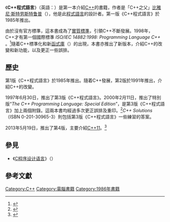 {{TA
|G1 = IT
}}
{{Infobox book
|name          = The C++ Programming Language 
|image         = The C++ Programming Language, Fourth Edition.jpg
|caption       = 第四版封面
|author        = [[比雅尼·斯特劳斯特鲁普|比雅尼·斯特劳斯特鲁普]]<br />（{{lang|en|Bjarne Stroustrup}}）
|illustrator   = 
|cover_artist  = Brian Gakeadumele
|language      = 英文
|subject       = [[C++|C++]]
|genre         = 
|publisher     = [[艾迪生韋斯利|艾迪生韋斯利]] <br />（{{lang|en|Addison–Wesley}}）
|pub_date      = 1985（第1版）<br />1991（第2版）<br />1997（第3版）<br />2000（特别版）<br />2013（第4版）<ref name="stroustrup_books">{{cite web |first=Bjarne |last=Stroustrup |title=Books by Bjarne Stroustrup |url=http://www.stroustrup.com/books.html |work=Bjarne Stroustrup's homepage |date=2013-05-12 |accessdate=2014-07-21 |archive-date=2014-07-01 |archive-url=https://web.archive.org/web/20140701051741/http://stroustrup.com/books.html |dead-url=yes }}</ref>
|isbn          = [[Special:BookSources/020112078X|020112078X]]（第1版）<br />[[Special:BookSources/0201539926|0201539926]]（第2版）<br />[[Special:BookSources/0201889544|0201889544]]（第3版）<br />[[Special:BookSources/0201700735|0201700735]]（特别版）<br />[[Special:BookSources/0321563840|0321563840]]（第4版）<ref name="stroustrup_books" />
|dewey         = 005.13/3 19
|congress      = QA76.73.C153 S77 1986
|oclc          = 59193992
}}

《'''C++程式語言'''》（英語：{{lang|en|'''''The C++ Programming Language'''''}}）是第一本介紹[[C++|C++]]的書籍，作者是「C++之父」[[比雅尼·斯特劳斯特鲁普|比雅尼·斯特劳斯特鲁普]]（{{lang|en|Bjarne Stroustrup}}），他是此[[程式語言|程式語言]]的設計者。第一版《C++程式語言》於1985年推出。

由於沒有官方標準，這本書成為了[[De_facto|實質標準]]，引領C++不斷發展。1998年，C++才有第一個國際標準 ''ISO/IEC 14882:1998: Programming Language C++'' 。<ref>{{cite web |title = ISO/IEC 14882:1998 |url = http://www.iso.org/iso/iso_catalogue/catalogue_ics/catalogue_detail_ics.htm?ics1=35&ics2=60&ics3=&csnumber=25845 |accessdate = 2014-07-21 |archive-date = 2017-01-15 |archive-url = https://web.archive.org/web/20170115080045/http://www.iso.org/iso/iso_catalogue/catalogue_ics/catalogue_detail_ics.htm?ics1=35&ics2=60&ics3=&csnumber=25845 |dead-url = no }}</ref>隨着C++標準化和新[[函式庫|函式庫]]（{{lang|en|Library}}）的出現，本書亦推出了新版本，介紹C++的改變和新功能，以及更正一些誤排。

==歷史==
第1版《C++程式語言》於1985年推出。隨着C++發展，第2版於1991年推出，介紹C++的改變。

1997年6月30日，推出了第3版《C++程式語言》。2000年2月11日，推出了特別版“''The C++ Programming Language:  Special Edition''”，是第3版《C++程式語言》加上兩個附錄。這兩本書均經過多次更正誤排及重印。<ref>{{cite web |first=Bjarne |last=Stroustrup |title=The C++ Programming Language (Third Edition and Special Edition) |url=http://www.stroustrup.com/3rd.html |work=Bjarne Stroustrup's homepage |date=2004-09-08 |accessdate=2014-07-21 |archive-date=2014-06-30 |archive-url=https://web.archive.org/web/20140630193844/http://stroustrup.com/3rd.html |dead-url=yes }}</ref>''C++ Solutions''（ISBN 0-201-30965-3）則包括第3版《C++程式語言》一些練習的答案。

2013年5月19日，推出了第4版，主要介紹[[C++11|C++11]]。<ref>{{cite web |first = Bjarne |last = Stroustrup |title = The C++ Programming Language (Fourth Edition) |url = http://www.amazon.com/dp/0321563840 |work = Amazon Product Page |date = 2012-12-09 |accessdate = 2014-07-21 |archive-date = 2019-09-24 |archive-url = https://web.archive.org/web/20190924180847/https://www.amazon.com/dp/0321563840 |dead-url = no }}</ref>

== 參見 ==
* 《[[C程序设计语言_(书)|C程序设计语言]]》（{{lang|en|''The C Programming Language''}}）

== 參考文獻 ==
{{Reflist}}

{{DEFAULTSORT:C++ Programming Language}}
[[Category:C++|Category:C++]]
[[Category:電腦書籍|Category:電腦書籍]]
[[Category:1986年書籍|Category:1986年書籍]]